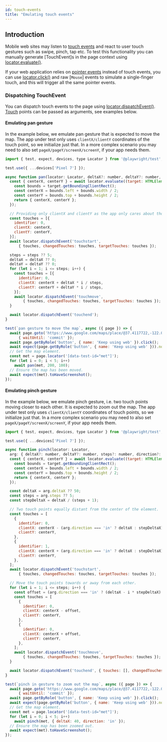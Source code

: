 ```yaml
---
id: touch-events
title: "Emulating touch events"
---
```


## Introduction

Mobile web sites may listen to [touch events](https://developer.mozilla.org/en-US/docs/Web/API/Touch_events) and react to user touch gestures such as swipe, pinch, tap etc. To test this functionality you can manually generate [TouchEvent]s in the page context using [locator.evaluate()](/api/class-locator.mdx#locator-evaluate).

If your web application relies on [pointer events](https://developer.mozilla.org/en-US/docs/Web/API/Pointer_events) instead of touch events, you can use [locator.click()](/api/class-locator.mdx#locator-click) and raw [`Mouse`] events to simulate a single-finger touch, and this will trigger all the same pointer events.

### Dispatching TouchEvent

You can dispatch touch events to the page using [locator.dispatchEvent()](/api/class-locator.mdx#locator-dispatch-event). [Touch](https://developer.mozilla.org/en-US/docs/Web/API/Touch) points can be passed as arguments, see examples below.

#### Emulating pan gesture

In the example below, we emulate pan gesture that is expected to move the map. The app under test only uses `clientX/clientY` coordinates of the touch point, so we initialize just that. In a more complex scenario you may need to also set `pageX/pageY/screenX/screenY`, if your app needs them.

```js
import { test, expect, devices, type Locator } from '@playwright/test';

test.use({ ...devices['Pixel 7'] });

async function pan(locator: Locator, deltaX?: number, deltaY?: number, steps?: number) {
  const { centerX, centerY } = await locator.evaluate((target: HTMLElement) => {
    const bounds = target.getBoundingClientRect();
    const centerX = bounds.left + bounds.width / 2;
    const centerY = bounds.top + bounds.height / 2;
    return { centerX, centerY };
  });

  // Providing only clientX and clientY as the app only cares about those.
  const touches = [{
    identifier: 0,
    clientX: centerX,
    clientY: centerY,
  }];
  await locator.dispatchEvent('touchstart',
      { touches, changedTouches: touches, targetTouches: touches });

  steps = steps ?? 5;
  deltaX = deltaX ?? 0;
  deltaY = deltaY ?? 0;
  for (let i = 1; i <= steps; i++) {
    const touches = [{
      identifier: 0,
      clientX: centerX + deltaX * i / steps,
      clientY: centerY + deltaY * i / steps,
    }];
    await locator.dispatchEvent('touchmove',
        { touches, changedTouches: touches, targetTouches: touches });
  }

  await locator.dispatchEvent('touchend');
}

test(`pan gesture to move the map`, async ({ page }) => {
  await page.goto('https://www.google.com/maps/place/@37.4117722,-122.0713234,15z',
      { waitUntil: 'commit' });
  await page.getByRole('button', { name: 'Keep using web' }).click();
  await expect(page.getByRole('button', { name: 'Keep using web' })).not.toBeVisible();
  // Get the map element.
  const met = page.locator('[data-test-id="met"]');
  for (let i = 0; i < 5; i++)
    await pan(met, 200, 100);
  // Ensure the map has been moved.
  await expect(met).toHaveScreenshot();
});
```

#### Emulating pinch gesture

In the example below, we emulate pinch gesture, i.e. two touch points moving closer to each other. It is expected to zoom out the map. The app under test only uses `clientX/clientY` coordinates of touch points, so we initialize just that. In a more complex scenario you may need to also set `pageX/pageY/screenX/screenY`, if your app needs them.

```js
import { test, expect, devices, type Locator } from '@playwright/test';

test.use({ ...devices['Pixel 7'] });

async function pinch(locator: Locator,
  arg: { deltaX?: number, deltaY?: number, steps?: number, direction?: 'in' | 'out' }) {
  const { centerX, centerY } = await locator.evaluate((target: HTMLElement) => {
    const bounds = target.getBoundingClientRect();
    const centerX = bounds.left + bounds.width / 2;
    const centerY = bounds.top + bounds.height / 2;
    return { centerX, centerY };
  });

  const deltaX = arg.deltaX ?? 50;
  const steps = arg.steps ?? 5;
  const stepDeltaX = deltaX / (steps + 1);

  // Two touch points equally distant from the center of the element.
  const touches = [
    {
      identifier: 0,
      clientX: centerX - (arg.direction === 'in' ? deltaX : stepDeltaX),
      clientY: centerY,
    },
    {
      identifier: 1,
      clientX: centerX + (arg.direction === 'in' ? deltaX : stepDeltaX),
      clientY: centerY,
    },
  ];
  await locator.dispatchEvent('touchstart',
      { touches, changedTouches: touches, targetTouches: touches });

  // Move the touch points towards or away from each other.
  for (let i = 1; i <= steps; i++) {
    const offset = (arg.direction === 'in' ? (deltaX - i * stepDeltaX) : (stepDeltaX * (i + 1)));
    const touches = [
      {
        identifier: 0,
        clientX: centerX - offset,
        clientY: centerY,
      },
      {
        identifier: 0,
        clientX: centerX + offset,
        clientY: centerY,
      },
    ];
    await locator.dispatchEvent('touchmove',
        { touches, changedTouches: touches, targetTouches: touches });
  }

  await locator.dispatchEvent('touchend', { touches: [], changedTouches: [], targetTouches: [] });
}

test(`pinch in gesture to zoom out the map`, async ({ page }) => {
  await page.goto('https://www.google.com/maps/place/@37.4117722,-122.0713234,15z',
      { waitUntil: 'commit' });
  await page.getByRole('button', { name: 'Keep using web' }).click();
  await expect(page.getByRole('button', { name: 'Keep using web' })).not.toBeVisible();
  // Get the map element.
  const met = page.locator('[data-test-id="met"]');
  for (let i = 0; i < 5; i++)
    await pinch(met, { deltaX: 40, direction: 'in' });
  // Ensure the map has been zoomed out.
  await expect(met).toHaveScreenshot();
});
```


[Accessibility]: /api/class-accessibility.mdx "Accessibility"
[Android]: /api/class-android.mdx "Android"
[AndroidDevice]: /api/class-androiddevice.mdx "AndroidDevice"
[AndroidInput]: /api/class-androidinput.mdx "AndroidInput"
[AndroidSocket]: /api/class-androidsocket.mdx "AndroidSocket"
[AndroidWebView]: /api/class-androidwebview.mdx "AndroidWebView"
[APIRequest]: /api/class-apirequest.mdx "APIRequest"
[APIRequestContext]: /api/class-apirequestcontext.mdx "APIRequestContext"
[APIResponse]: /api/class-apiresponse.mdx "APIResponse"
[APIResponseAssertions]: /api/class-apiresponseassertions.mdx "APIResponseAssertions"
[Browser]: /api/class-browser.mdx "Browser"
[BrowserContext]: /api/class-browsercontext.mdx "BrowserContext"
[BrowserServer]: /api/class-browserserver.mdx "BrowserServer"
[BrowserType]: /api/class-browsertype.mdx "BrowserType"
[CDPSession]: /api/class-cdpsession.mdx "CDPSession"
[Clock]: /api/class-clock.mdx "Clock"
[ConsoleMessage]: /api/class-consolemessage.mdx "ConsoleMessage"
[Coverage]: /api/class-coverage.mdx "Coverage"
[Dialog]: /api/class-dialog.mdx "Dialog"
[Download]: /api/class-download.mdx "Download"
[Electron]: /api/class-electron.mdx "Electron"
[ElectronApplication]: /api/class-electronapplication.mdx "ElectronApplication"
[ElementHandle]: /api/class-elementhandle.mdx "ElementHandle"
[FileChooser]: /api/class-filechooser.mdx "FileChooser"
[Frame]: /api/class-frame.mdx "Frame"
[FrameLocator]: /api/class-framelocator.mdx "FrameLocator"
[GenericAssertions]: /api/class-genericassertions.mdx "GenericAssertions"
[JSHandle]: /api/class-jshandle.mdx "JSHandle"
[Keyboard]: /api/class-keyboard.mdx "Keyboard"
[Locator]: /api/class-locator.mdx "Locator"
[LocatorAssertions]: /api/class-locatorassertions.mdx "LocatorAssertions"
[Logger]: /api/class-logger.mdx "Logger"
[Mouse]: /api/class-mouse.mdx "Mouse"
[Page]: /api/class-page.mdx "Page"
[PageAssertions]: /api/class-pageassertions.mdx "PageAssertions"
[Playwright]: /api/class-playwright.mdx "Playwright"
[PlaywrightAssertions]: /api/class-playwrightassertions.mdx "PlaywrightAssertions"
[Request]: /api/class-request.mdx "Request"
[Response]: /api/class-response.mdx "Response"
[Route]: /api/class-route.mdx "Route"
[Selectors]: /api/class-selectors.mdx "Selectors"
[SnapshotAssertions]: /api/class-snapshotassertions.mdx "SnapshotAssertions"
[TimeoutError]: /api/class-timeouterror.mdx "TimeoutError"
[Touchscreen]: /api/class-touchscreen.mdx "Touchscreen"
[Tracing]: /api/class-tracing.mdx "Tracing"
[Video]: /api/class-video.mdx "Video"
[WebError]: /api/class-weberror.mdx "WebError"
[WebSocket]: /api/class-websocket.mdx "WebSocket"
[WebSocketRoute]: /api/class-websocketroute.mdx "WebSocketRoute"
[Worker]: /api/class-worker.mdx "Worker"
[Fixtures]: /api/class-fixtures.mdx "Fixtures"
[FullConfig]: /api/class-fullconfig.mdx "FullConfig"
[FullProject]: /api/class-fullproject.mdx "FullProject"
[Location]: /api/class-location.mdx "Location"
[Test]: /api/class-test.mdx "Test"
[TestConfig]: /api/class-testconfig.mdx "TestConfig"
[TestInfo]: /api/class-testinfo.mdx "TestInfo"
[TestInfoError]: /api/class-testinfoerror.mdx "TestInfoError"
[TestOptions]: /api/class-testoptions.mdx "TestOptions"
[TestProject]: /api/class-testproject.mdx "TestProject"
[WorkerInfo]: /api/class-workerinfo.mdx "WorkerInfo"
[Reporter]: /api/class-reporter.mdx "Reporter"
[Suite]: /api/class-suite.mdx "Suite"
[TestCase]: /api/class-testcase.mdx "TestCase"
[TestError]: /api/class-testerror.mdx "TestError"
[TestResult]: /api/class-testresult.mdx "TestResult"
[TestStep]: /api/class-teststep.mdx "TestStep"
[Element]: https://developer.mozilla.org/en-US/docs/Web/API/element "Element"
[EvaluationArgument]: /evaluating.mdx#evaluation-argument "EvaluationArgument"
[Promise]: https://developer.mozilla.org/en-US/docs/Web/JavaScript/Reference/Global_Objects/Promise "Promise"
[iterator]: https://developer.mozilla.org/en-US/docs/Web/JavaScript/Reference/Iteration_protocols "Iterator"
[origin]: https://developer.mozilla.org/en-US/docs/Glossary/Origin "Origin"
[selector]: https://developer.mozilla.org/en-US/docs/Web/CSS/CSS_Selectors "selector"
[Serializable]: https://developer.mozilla.org/en-US/docs/Web/JavaScript/Reference/Global_Objects/JSON/stringify#Description "Serializable"
[UIEvent.detail]: https://developer.mozilla.org/en-US/docs/Web/API/UIEvent/detail "UIEvent.detail"
[UnixTime]: https://en.wikipedia.org/wiki/Unix_time "Unix Time"
[xpath]: https://developer.mozilla.org/en-US/docs/Web/XPath "xpath"

[Array]: https://developer.mozilla.org/en-US/docs/Web/JavaScript/Reference/Global_Objects/Array "Array"
[boolean]: https://developer.mozilla.org/en-US/docs/Web/JavaScript/Data_structures#Boolean_type "Boolean"
[Buffer]: https://nodejs.org/api/buffer.html#buffer_class_buffer "Buffer"
[ChildProcess]: https://nodejs.org/api/child_process.html "ChildProcess"
[Date]: https://developer.mozilla.org/en-US/docs/Web/JavaScript/Reference/Global_Objects/Date "Date"
[Error]: https://nodejs.org/api/errors.html#errors_class_error "Error"
[EventEmitter]: https://nodejs.org/api/events.html#events_class_eventemitter "EventEmitter"
[function]: https://developer.mozilla.org/en-US/docs/Web/JavaScript/Reference/Global_Objects/Function "Function"
[FormData]: https://developer.mozilla.org/en-US/docs/Web/API/FormData "FormData"
[Map]: https://developer.mozilla.org/en-US/docs/Web/JavaScript/Reference/Global_Objects/Map "Map"
[Metadata]: https://developer.mozilla.org/en-US/docs/Web/JavaScript/Reference/Global_Objects/Object "Object&lt;string, any&gt;"
[null]: https://developer.mozilla.org/en-US/docs/Web/JavaScript/Reference/Global_Objects/null "null"
[number]: https://developer.mozilla.org/en-US/docs/Web/JavaScript/Data_structures#Number_type "Number"
[Object]: https://developer.mozilla.org/en-US/docs/Web/JavaScript/Reference/Global_Objects/Object "Object"
[Promise]: https://developer.mozilla.org/en-US/docs/Web/JavaScript/Reference/Global_Objects/Promise "Promise"
[Readable]: https://nodejs.org/api/stream.html#stream_class_stream_readable "Readable"
[ReadStream]: https://nodejs.org/api/fs.html#class-fsreadstream "ReadStream"
[RegExp]: https://developer.mozilla.org/en-US/docs/Web/JavaScript/Reference/Global_Objects/RegExp "RegExp"
[string]: https://developer.mozilla.org/en-US/docs/Web/JavaScript/Data_structures#String_type "string"
[void]: https://developer.mozilla.org/en-US/docs/Web/JavaScript/Reference/Global_Objects/undefined "void"
[URL]: https://nodejs.org/api/url.html "URL"
[URLSearchParams]: https://developer.mozilla.org/en-US/docs/Web/API/URLSearchParams "URLSearchParams"

[all available image tags]: https://mcr.microsoft.com/en-us/product/playwright/about "all available image tags"
[Microsoft Artifact Registry]: https://mcr.microsoft.com/en-us/product/playwright/about "Microsoft Artifact Registry"
[Dockerfile.noble]: https://github.com/microsoft/playwright/blob/main/utils/docker/Dockerfile.noble "Dockerfile.noble"
